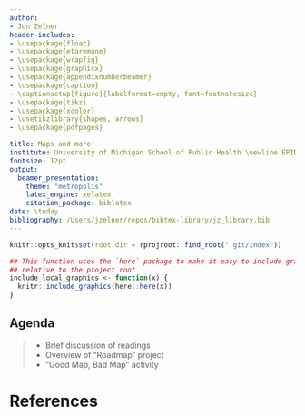 ```yaml
---
author:
- Jon Zelner
header-includes:
- \usepackage{float}
- \usepackage{etaremune}
- \usepackage{wrapfig}
- \usepackage{graphicx}
- \usepackage{appendixnumberbeamer}
- \usepackage{caption}
- \captionsetup[figure]{labelformat=empty, font=footnotesize}
- \usepackage{tikz}
- \usepackage{xcolor}
- \usetikzlibrary{shapes, arrows}
- \usepackage{pdfpages}

title: Maps and more! 
institute: University of Michigan School of Public Health \newline EPID 684 \newline Winter 2022 \newline \newline `jzelner@umich.edu` \newline `epibayes.io`
fontsize: 12pt
output: 
  beamer_presentation:
    theme: "metropolis"
    latex_engine: xelatex
    citation_package: biblatex
date: \today
bibliography: /Users/jzelner/repos/bibtex-library/jz_library.bib
---
```


```r
knitr::opts_knit$set(root.dir = rprojroot::find_root(".git/index"))

## This function uses the `here` package to make it easy to include graphics in a directory
## relative to the project root
include_local_graphics <- function(x) {
  knitr::include_graphics(here::here(x))
}

```

## Agenda

>- Brief discussion of readings
>- Overview of "Roadmap" project
>- "Good Map, Bad Map" activity


# References
